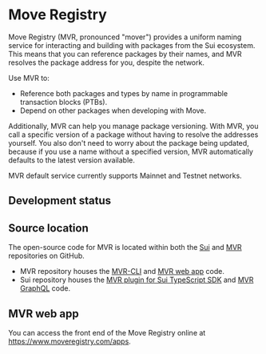 # Move Registry


Move Registry (MVR, pronounced "mover") provides a uniform naming service for interacting and building with packages from the Sui ecosystem. This means that you can reference packages by their names, and MVR resolves the package address for you, despite the network.

Use MVR to: 

- Reference both packages and types by name in programmable transaction blocks (PTBs).
- Depend on other packages when developing with Move.

Additionally, MVR can help you manage package versioning. With MVR, you call a specific version of a package without having to resolve the addresses yourself. You also don't need to worry about the package being updated, because if you use a name without a specified version, MVR automatically defaults to the latest version available.

<Callout type="info" emoji="ℹ️">
MVR default service currently supports Mainnet and Testnet networks.
</Callout>

## Development status

<Beta/>

## Source location

The open-source code for MVR is located within both the [Sui](https://github.com/MystenLabs/sui) and [MVR](https://github.com/MystenLabs/mvr) repositories on GitHub. 

- MVR repository houses the [MVR-CLI](https://github.com/MystenLabs/mvr/tree/main/mvr-cli) and [MVR web app](https://github.com/MystenLabs/mvr/tree/main/app) code.
- Sui repository houses the [MVR plugin for Sui TypeScript SDK](https://github.com/MystenLabs/sui/blob/main/sdk/typescript/src/transactions/plugins/NamedPackagesPlugin.ts) and [MVR GraphQL](https://github.com/MystenLabs/sui/tree/main/crates/sui-graphql-rpc/src/types/move_registry) code.

## MVR web app

You can access the front end of the Move Registry online at https://www.moveregistry.com/apps.
